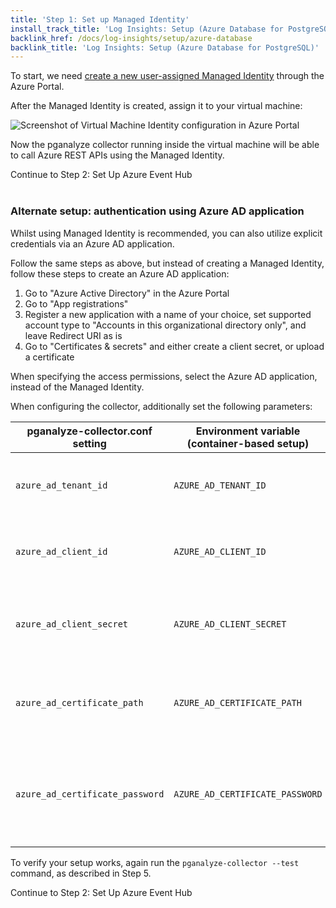 ```yaml
---
title: 'Step 1: Set up Managed Identity'
install_track_title: 'Log Insights: Setup (Azure Database for PostgreSQL)'
backlink_href: /docs/log-insights/setup/azure-database
backlink_title: 'Log Insights: Setup (Azure Database for PostgreSQL)'
---
```



To start, we need [create a new user-assigned Managed Identity](https://portal.azure.com/#create/Microsoft.ManagedIdentity) through the Azure Portal.

After the Managed Identity is created, assign it to your virtual machine:

<img src={imgManagedIdentityVMAssignment} alt="Screenshot of Virtual Machine Identity configuration in Azure Portal" />

Now the pganalyze collector running inside the virtual machine will be able to call Azure REST APIs using the Managed Identity.

<Link className="btn btn-success" to="02_set_up_azure_event_hub">
  Continue to Step 2: Set Up Azure Event Hub
</Link>

<br />
<br />

### Alternate setup: authentication using Azure AD application

Whilst using Managed Identity is recommended, you can also utilize explicit credentials via an Azure AD application.

Follow the same steps as above, but instead of creating a Managed Identity, follow these steps to create an Azure AD application:

1. Go to "Azure Active Directory" in the Azure Portal
2. Go to "App registrations"
3. Register a new application with a name of your choice, set supported account type to "Accounts in this organizational directory only", and leave Redirect URI as is
4. Go to "Certificates & secrets" and either create a client secret, or upload a certificate

When specifying the access permissions, select the Azure AD application, instead of the Managed Identity.

When configuring the collector, additionally set the following parameters:

pganalyze-collector.conf setting | Environment variable (container-based setup) | Description 
---------------------------------|------------------------------------|-------------
`azure_ad_tenant_id`             | `AZURE_AD_TENANT_ID`               | The "Directory (tenant) ID" on your application
`azure_ad_client_id`             | `AZURE_AD_CLIENT_ID`               | The "Application (client) ID" on your application
`azure_ad_client_secret`         | `AZURE_AD_CLIENT_SECRET`           | When using client secrets, specify the generated secret here
`azure_ad_certificate_path`      | `AZURE_AD_CERTIFICATE_PATH`        | When using certificates, specify the path to your certificate here
`azure_ad_certificate_password`  | `AZURE_AD_CERTIFICATE_PASSWORD`    | When using certificates, specify your certificate password here, if required

To verify your setup works, again run the `pganalyze-collector --test` command, as described in Step 5.

<Link className="btn btn-success" to="02_set_up_azure_event_hub">
  Continue to Step 2: Set Up Azure Event Hub
</Link>
